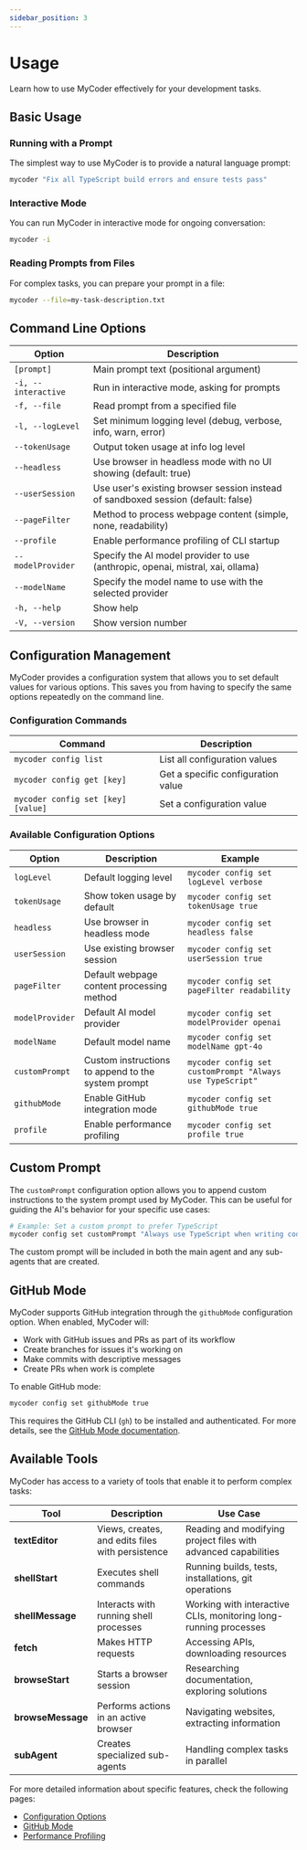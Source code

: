 ```yaml
---
sidebar_position: 3
---
```


# Usage

Learn how to use MyCoder effectively for your development tasks.


## Basic Usage

### Running with a Prompt

The simplest way to use MyCoder is to provide a natural language prompt:

```bash
mycoder "Fix all TypeScript build errors and ensure tests pass"
```

### Interactive Mode

You can run MyCoder in interactive mode for ongoing conversation:

```bash
mycoder -i
```

### Reading Prompts from Files

For complex tasks, you can prepare your prompt in a file:

```bash
mycoder --file=my-task-description.txt
```

## Command Line Options

| Option              | Description                                                                       |
| ------------------- | --------------------------------------------------------------------------------- |
| `[prompt]`          | Main prompt text (positional argument)                                            |
| `-i, --interactive` | Run in interactive mode, asking for prompts                                       |
| `-f, --file`        | Read prompt from a specified file                                                 |
| `-l, --logLevel`    | Set minimum logging level (debug, verbose, info, warn, error)                     |
| `--tokenUsage`      | Output token usage at info log level                                              |
| `--headless`        | Use browser in headless mode with no UI showing (default: true)                   |
| `--userSession`     | Use user's existing browser session instead of sandboxed session (default: false) |
| `--pageFilter`      | Method to process webpage content (simple, none, readability)                     |
| `--profile`         | Enable performance profiling of CLI startup                                       |
| `--modelProvider`   | Specify the AI model provider to use (anthropic, openai, mistral, xai, ollama)    |
| `--modelName`       | Specify the model name to use with the selected provider                          |
| `-h, --help`        | Show help                                                                         |
| `-V, --version`     | Show version number                                                               |

## Configuration Management

MyCoder provides a configuration system that allows you to set default values for various options. This saves you from having to specify the same options repeatedly on the command line.

### Configuration Commands

| Command                            | Description                        |
| ---------------------------------- | ---------------------------------- |
| `mycoder config list`              | List all configuration values      |
| `mycoder config get [key]`         | Get a specific configuration value |
| `mycoder config set [key] [value]` | Set a configuration value          |

### Available Configuration Options

| Option          | Description                                        | Example                                                   |
| --------------- | -------------------------------------------------- | --------------------------------------------------------- |
| `logLevel`      | Default logging level                              | `mycoder config set logLevel verbose`                     |
| `tokenUsage`    | Show token usage by default                        | `mycoder config set tokenUsage true`                      |
| `headless`      | Use browser in headless mode                       | `mycoder config set headless false`                       |
| `userSession`   | Use existing browser session                       | `mycoder config set userSession true`                     |
| `pageFilter`    | Default webpage content processing method          | `mycoder config set pageFilter readability`               |
| `modelProvider` | Default AI model provider                          | `mycoder config set modelProvider openai`                 |
| `modelName`     | Default model name                                 | `mycoder config set modelName gpt-4o`                     |
| `customPrompt`  | Custom instructions to append to the system prompt | `mycoder config set customPrompt "Always use TypeScript"` |
| `githubMode`    | Enable GitHub integration mode                     | `mycoder config set githubMode true`                      |
| `profile`       | Enable performance profiling                       | `mycoder config set profile true`                         |

## Custom Prompt

The `customPrompt` configuration option allows you to append custom instructions to the system prompt used by MyCoder. This can be useful for guiding the AI's behavior for your specific use cases:

```bash
# Example: Set a custom prompt to prefer TypeScript
mycoder config set customPrompt "Always use TypeScript when writing code. Prefer functional programming patterns when possible."
```

The custom prompt will be included in both the main agent and any sub-agents that are created.

## GitHub Mode

MyCoder supports GitHub integration through the `githubMode` configuration option. When enabled, MyCoder will:

- Work with GitHub issues and PRs as part of its workflow
- Create branches for issues it's working on
- Make commits with descriptive messages
- Create PRs when work is complete

To enable GitHub mode:

```bash
mycoder config set githubMode true
```

This requires the GitHub CLI (`gh`) to be installed and authenticated. For more details, see the [GitHub Mode documentation](./github-mode).

## Available Tools

MyCoder has access to a variety of tools that enable it to perform complex tasks:

| Tool                 | Description                                      | Use Case                                                         |
| -------------------- | ------------------------------------------------ | ---------------------------------------------------------------- |
| **textEditor**       | Views, creates, and edits files with persistence | Reading and modifying project files with advanced capabilities   |
| **shellStart**       | Executes shell commands                          | Running builds, tests, installations, git operations             |
| **shellMessage**     | Interacts with running shell processes           | Working with interactive CLIs, monitoring long-running processes |
| **fetch**            | Makes HTTP requests                              | Accessing APIs, downloading resources                            |
| **browseStart**      | Starts a browser session                         | Researching documentation, exploring solutions                   |
| **browseMessage**    | Performs actions in an active browser            | Navigating websites, extracting information                      |
| **subAgent**         | Creates specialized sub-agents                   | Handling complex tasks in parallel                               |

For more detailed information about specific features, check the following pages:

- [Configuration Options](./configuration)
- [GitHub Mode](./github-mode)
- [Performance Profiling](./performance-profiling)